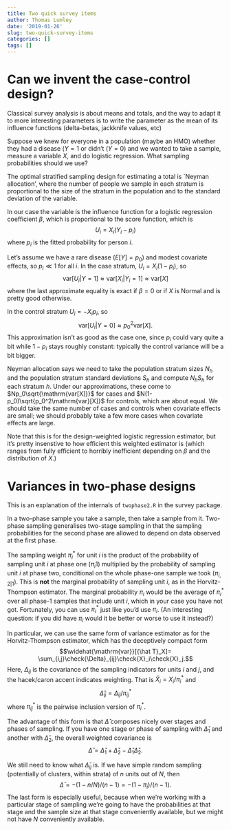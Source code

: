 ```yaml
---
title: Two quick survey items
author: Thomas Lumley
date: '2019-01-26'
slug: two-quick-survey-items
categories: []
tags: []
---
```


# Can we invent the case-control design?

Classical survey analysis is about means and totals, and the way to adapt it to more interesting parameters is to write the parameter as the mean of its influence functions (delta-betas, jackknife values, etc)

Suppose we knew for everyone in a population (maybe an HMO) whether they had a disease ($Y=1$ or didn't ($Y=0$) and we wanted to take a sample, measure a variable $X$, and do logistic regression.  What sampling probabilities should we use?

The optimal stratified sampling design for estimating a total is `Neyman allocation', where the number of people we sample in each stratum is proportional to the size of the stratum in the population and to the standard deviation of the variable.

In our case the variable is the influence function for a logistic regression coefficient $\beta$, which is proportional to the score function, which is 
$$U_i=X_i(Y_i-p_i)$$
where $p_i$ is the fitted probability for person $i$. 

Let's assume we have a rare disease ($E[Y]=p_0$) and modest covariate effects, so $p_i\ll 1$ for all $i$.  In the case stratum, $U_i=X_i(1-p_i)$, so
$$\mathrm{var}[U_i|Y=1]\approx \mathrm{var}[X_i|Y_i=1]\approx \mathrm{var}[X]$$
where the last approximate equality is exact if $\beta=0$ or if $X$ is Normal and is pretty good otherwise.

In the control stratum  $U_i=-X_ip_i$, so
$$\mathrm{var}[U_i|Y=0]\approx p_0^2\mathrm{var}[X].$$
This approximation isn't as good as the case one, since $p_i$ could vary quite a bit while $1-p_i$ stays roughly constant: typically the control variance will be a bit bigger. 

Neyman allocation says we need to take the population stratum sizes $N_h$ and the population stratum standard deviations $S_h$ and compute $N_hS_h$ for each stratum $h$. Under our approximations, these come to $Np_0\sqrt{\mathrm{var[X]}}$ for cases and $N(1-p_0)\sqrt{p_0^2\mathrm{var}[X]}$ for controls, which are about equal.  We should take the same number of cases and controls when covariate effects are small; we should probably take a few more cases when covariate effects are large. 

Note that this is for the design-weighted logistic regression estimator, but it's pretty insenstive to how efficient this weighted estimator is (which ranges from fully efficient to horribly inefficient depending on $\beta$ and the distribution of $X$.)

# Variances in two-phase designs

This is an explanation of the internals of `twophase2.R` in the survey package.

In a two-phase sample you take a sample, then take a sample from it.  Two-phase sampling generalises two-stage sampling in that the sampling probabilities for the second phase are allowed to depend on data observed at the first phase. 

The sampling weight $\pi^*_i$ for unit $i$ is the product of the probability of sampling unit $i$ at phase one ($\pi_i1$) multiplied by the probability of sampling unit $i$ at phase two, conditional on the whole phase-one sample we took ($\pi_{i,2|1}$). This is **not** the marginal probability of sampling unit $i$, as in the Horvitz-Thompson estimator.  The marginal probability $\pi_i$ would be the average of $\pi_i^*$ over all phase-1 samples that include unit $i$, which in your case you have not got.  Fortunately, you can use $\pi_i^*$ just like you'd use $\pi_i$. (An interesting question: if you did have $\pi_i$ would it be better or worse to use it instead?)

In particular, we can use the same form of variance estimator as for the Horvitz-Thompson estimator, which has the deceptively compact form
$$\widehat{\mathrm{var}}[{\hat T}_X]= \sum_{i,j}\check{\Delta}_{ij}\check{X}_i\check{X}_j.$$
Here, $\Delta_{ij}$ is the covariance of the sampling indicators for units $i$ and $j$, and the hacek/caron accent indicates weighting. That is $\check{X}_i=X_i/\pi^*_i$ and 
$$\check{\Delta}_{ij}=\Delta_{ij}/\pi_{ij}^*$$
where $\pi^*_{ij}$ is the pairwise inclusion version of $\pi_i^*$.

The advantage of this form is that $\check{\Delta}$ composes nicely over stages and phases of sampling. If you have one stage or phase of sampling with $\check{\Delta}_1$ and another with $\check{\Delta}_2$, the overall weighted covariance is
$$\check{\Delta}=\check{\Delta}_1+\check{\Delta}_2-\check{\Delta}_1\check{\Delta}_2.$$

We still need to know what $\check{\Delta}_{ij}$ is.  If we have simple random sampling (potentially of clusters, within strata) of $n$ units out of $N$, then 
$$\check{\Delta}= -(1-n/N)/(n-1)=-(1-\pi_i)/(n-1).$$
The last form is especially useful, because when we're working with a particular stage of sampling we're going to have the probabilities at that stage and the sample size at that stage conveniently available, but we might not have $N$ conveniently available.  
